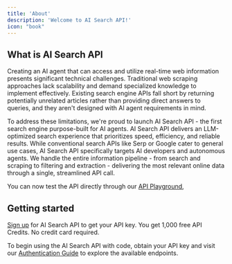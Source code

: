 ```yaml
---
title: 'About'
description: 'Welcome to AI Search API!'
icon: "book"
---
```


## What is AI Search API
Creating an AI agent that can access and utilize real-time web information presents significant technical challenges.
Traditional web scraping approaches lack scalability and demand specialized knowledge to implement effectively.
Existing search engine APIs fall short by returning potentially unrelated articles rather than providing direct
answers to queries, and they aren't designed with AI agent requirements in mind.

To address these limitations, we're proud to launch AI Search API - the first search engine purpose-built for AI agents.
AI Search API delivers an LLM-optimized search experience that prioritizes speed, efficiency, and reliable results.
While conventional search APIs like Serp or Google cater to general use cases, AI Search API specifically targets
AI developers and autonomous agents. We handle the entire information pipeline - from search and scraping to
filtering and extraction - delivering the most relevant online data through a single, streamlined API call.

You can now test the API directly through our [API Playground](https://app.aisearchapi.io/playground),

## Getting started
[Sign up](https://app.aisearchapi.io/join) for AI Search API to get your API key. You get 1,000 free API Credits. No credit card required.

To begin using the AI Search API with code, obtain your API key and visit our
[Authentication Guide](/api-reference/authentication) to explore the available endpoints.
